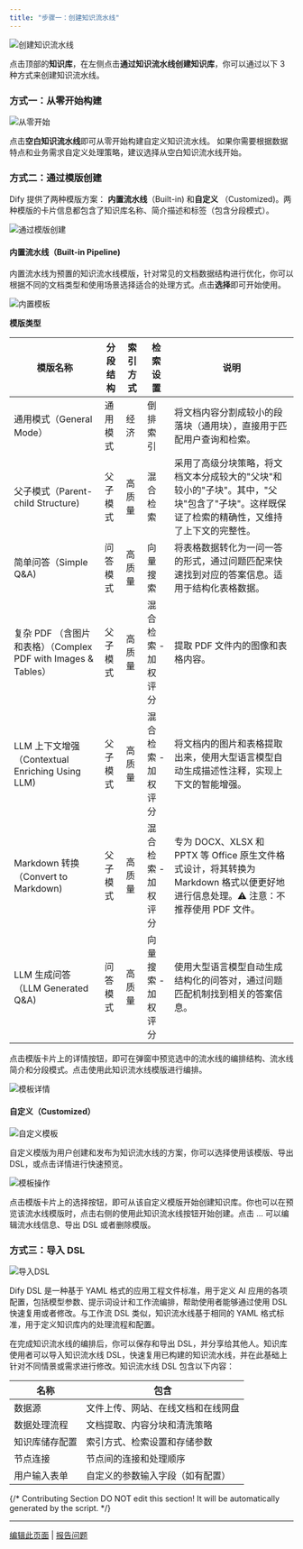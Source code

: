 ```yaml
---
title: "步骤一：创建知识流水线"
---
```


![创建知识流水线](/images/knowledge-base/create-knowledge-pipeline-1.png)

点击顶部的**知识库**，在左侧点击**通过知识流水线创建知识库**，你可以通过以下 3 种方式来创建知识流水线。

### 方式一：从零开始构建

![从零开始](/images/knowledge-base/create-knowledge-pipeline-2.png)

点击**空白知识流水线**即可从零开始构建自定义知识流水线。
如果你需要根据数据特点和业务需求自定义处理策略，建议选择从空白知识流水线开始。

### 方式二：通过模版创建

Dify 提供了两种模版方案： **内置流水线**（Built-in) 和**自定义** （Customized)。两种模版的卡片信息都包含了知识库名称、简介描述和标签（包含分段模式）。

![通过模版创建](/images/knowledge-base/create-knowledge-pipeline-4-1.png)

#### 内置流水线（Built-in Pipeline)

内置流水线为预置的知识流水线模版，针对常见的文档数据结构进行优化，你可以根据不同的文档类型和使用场景选择适合的处理方式。点击**选择**即可开始使用。

![内置模板](/images/knowledge-base/create-knowledge-pipeline-4.png)

**模版类型**

| 模版名称 | 分段结构 | 索引方式 | 检索设置 | 说明 |
|---------|---------|---------|---------|------|
| 通用模式（General Mode） | 通用模式 | 经济 | 倒排索引 | 将文档内容分割成较小的段落块（通用块），直接用于匹配用户查询和检索。 |
| 父子模式（Parent-child Structure) | 父子模式 | 高质量 | 混合检索 | 采用了高级分块策略，将文档文本分成较大的"父块"和较小的"子块"。其中，"父块"包含了"子块"。这样既保证了检索的精确性，又维持了上下文的完整性。 |
| 简单问答（Simple Q&A) | 问答模式 | 高质量 | 向量搜索 | 将表格数据转化为一问一答的形式，通过问题匹配来快速找到对应的答案信息。适用于结构化表格数据。 |
| 复杂 PDF （含图片和表格）（Complex PDF with Images & Tables） | 父子模式 | 高质量 | 混合检索 - 加权评分 | 提取 PDF 文件内的图像和表格内容。 |
| LLM 上下文增强（Contextual Enriching Using LLM) | 父子模式 | 高质量 | 混合检索 - 加权评分 | 将文档内的图片和表格提取出来，使用大型语言模型自动生成描述性注释，实现上下文的智能增强。 |
| Markdown 转换（Convert to Markdown) | 父子模式 | 高质量 | 混合检索 - 加权评分 | 专为 DOCX、XLSX 和 PPTX 等 Office 原生文件格式设计，将其转换为 Markdown 格式以便更好地进行信息处理。⚠️ 注意：不推荐使用 PDF 文件。 |
| LLM 生成问答（LLM Generated Q&A) | 问答模式 | 高质量 | 向量搜索 - 加权评分 | 使用大型语言模型自动生成结构化的问答对，通过问题匹配机制找到相关的答案信息。 |

点击模版卡片上的详情按钮，即可在弹窗中预览选中的流水线的编排结构、流水线简介和分段模式。点击使用此知识流水线模版进行编排。

![模板详情](/images/knowledge-base/create-knowledge-pipeline-5.png)

#### 自定义（Customized）

![自定义模板](/images/knowledge-base/create-knowledge-pipeline-6.png)

自定义模版为用户创建和发布为知识流水线的方案，你可以选择使用该模版、导出 DSL，或点击详情进行快速预览。

![模板操作](/images/knowledge-base/create-knowledge-pipeline-7.png)

点击模版卡片上的选择按钮，即可从该自定义模版开始创建知识库。你也可以在预览该流水线模版时，点击右侧的使用此知识流水线按钮开始创建。点击 ... 可以编辑流水线信息、导出 DSL 或者删除模版。

### 方式三：导入 DSL

![导入DSL](/images/knowledge-base/create-knowledge-pipeline-3.png)

Dify DSL 是一种基于 YAML 格式的应用工程文件标准，用于定义 AI 应用的各项配置，包括模型参数、提示词设计和工作流编排，帮助使用者能够通过使用 DSL 快速复用或者修改。与工作流 DSL 类似，知识流水线基于相同的 YAML 格式标准，用于定义知识库内的处理流程和配置。

在完成知识流水线的编排后，你可以保存和导出 DSL，并分享给其他人。知识库使用者可以导入知识流水线 DSL，快速复用已构建的知识流水线，并在此基础上针对不同情景或需求进行修改。知识流水线 DSL 包含以下内容：

| 名称          | 包含                         |
|--------------|------------------------------|
| 数据源        | 文件上传、网站、在线文档和在线网盘 |
| 数据处理流程   | 文档提取、内容分块和清洗策略      |
| 知识库储存配置 | 索引方式、检索设置和存储参数      |
| 节点连接      | 节点间的连接和处理顺序           |
| 用户输入表单   | 自定义的参数输入字段（如有配置）   |

{/*
Contributing Section
DO NOT edit this section!
It will be automatically generated by the script.
*/}

---

[编辑此页面](https://github.com/langgenius/dify-docs/edit/main/zh-hans/guides/knowledge-base/knowledge-pipeline/create-knowledge-pipeline.mdx) | [报告问题](https://github.com/langgenius/dify-docs/issues/new?template=docs.yml)